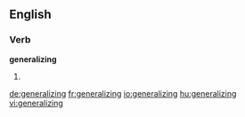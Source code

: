 ==English==

===Verb===
'''generalizing'''

# {{present participle of|generalize}}

[[de:generalizing]]
[[fr:generalizing]]
[[io:generalizing]]
[[hu:generalizing]]
[[vi:generalizing]]